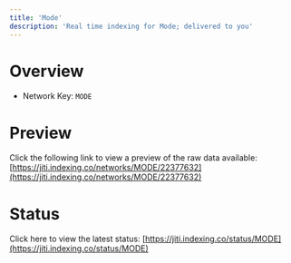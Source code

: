 ```yaml
---
title: 'Mode'
description: 'Real time indexing for Mode; delivered to you'
---
```


# Overview
- Network Key: `MODE`

# Preview
Click the following link to view a preview of the raw data available: [https://jiti.indexing.co/networks/MODE/22377632](https://jiti.indexing.co/networks/MODE/22377632)

# Status
Click here to view the latest status: [https://jiti.indexing.co/status/MODE](https://jiti.indexing.co/status/MODE)
